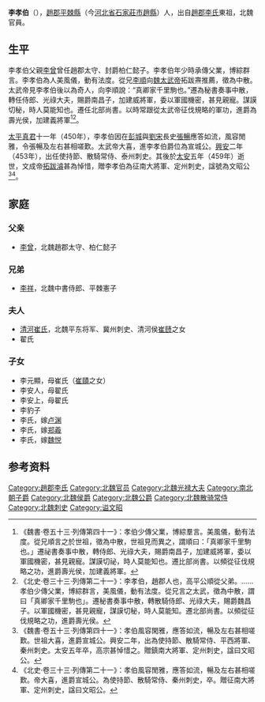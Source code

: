 {{About|北魏泰州刺史李孝伯|光緒三年丁丑科進士李孝伯|李徵庸}}

'''李孝伯'''（{{bd|？||？| |}}），[[趙郡|趙郡]][[平棘縣|平棘縣]]（今[[河北省|河北省]][[石家莊市|石家莊市]][[趙縣|趙縣]]）人，出自[[趙郡李氏|趙郡李氏]]東祖，北魏官員。

==生平==
李孝伯父親[[李曾|李曾]]曾任趙郡太守、封爵柏仁懿子。李孝伯年少時承傳父業，博綜群言。李孝伯為人美風儀，動有法度。從兄[[李順|李順]]向[[魏太武帝|魏太武帝]]拓跋燾推薦，徵為中散。太武帝見李孝伯後以為奇人，向李順說：“真卿家千里駒也。”遷為秘書奏事中散，轉任侍郎、光祿大夫，賜爵南昌子，加建威將軍，委以軍國機密，甚見親寵。謀謨切秘，時人莫能知也。遷任北部尚書。以時常跟從太武帝征伐規略的軍功，進爵為壽光侯，加建義將軍<ref>《魏書·卷五十三·列傳第四十一》：孝伯少傳父業，博綜羣言。美風儀，動有法度。從兄順言之於世祖，徵為中散，世祖見而異之，謂順曰：「真卿家千里駒也。」遷祕書奏事中散，轉侍郎、光祿大夫，賜爵南昌子，加建威將軍，委以軍國機密，甚見親寵。謀謨切祕，時人莫能知也。遷比部尚書。以頻從征伐規略之功，進爵壽光侯，加建義將軍。</ref><ref>《北史·卷三十三·列傳第二十一》：李孝伯，趙郡人也，高平公順從父弟。……孝伯少傳父業，博綜群言，美風儀，動有法度。從兄言之太武，徵為中散，謂曰「真卿家千里駒也」。遷秘書奏事中散，轉散騎侍郎、光祿大夫，賜爵魏昌子。以軍國機密，甚見親寵，謀謨切秘，時人莫能知。遷北部尚書。以頻從征伐規略之功，進爵壽光侯。</ref>。

[[太平真君|太平真君]]十一年（450年），李孝伯因在[[彭城|彭城]]與[[劉宋|劉宋]]長史[[張暢|張暢]]應答如流，風容閒雅，令張暢及左右甚相嗟歎。太武帝大喜，進李孝伯爵位為宣城公。[[興安_(北魏)|興安]]二年（453年），出任使持節、散騎常侍、泰州刺史。其後於[[太安_(北魏)|太安]]五年（459年）逝世，文成帝[[拓跋濬|拓跋濬]]甚為悼惜，贈李孝伯為征南大將軍、定州刺史，諡號為文昭公<ref>《魏書·卷五十三·列傳第四十一》：孝伯風容閑雅，應答如流，暢及左右甚相嗟歎。世祖大喜，進爵宣城公。興安二年，出為使持節、散騎常侍、平西將軍、秦州刺史。太安五年卒，高宗甚悼惜之。贈鎮南大將軍、定州刺史，諡曰文昭公。</ref><ref>《北史·卷三十三·列傳第二十一》：孝伯風容閒雅，應答如流，暢及左右甚相嗟歎。帝大喜，進爵宣城公。為使持節、散騎常侍、秦州刺史，卒。贈征南大將軍、定州刺史，諡曰文昭公。</ref>。

==家庭==
===父亲===
*[[李曾|李曾]]，北魏趙郡太守、柏仁懿子

===兄弟===
*[[李祥_(北魏)|李祥]]，北魏中書侍郎、平棘憲子

===夫人===
*[[清河崔氏|清河崔氏]]，北魏平东将军、冀州刺史、清河侯[[崔赜|崔赜]]之女
*翟氏

===子女===
*李元顯，母崔氏（[[崔賾|崔賾]]之女）
*李安人，母翟氏
*李安上，母翟氏
*李豹子
*李氏，嫁[[卢渊|卢渊]]
*李氏，嫁[[郑羲|郑羲]]
*李氏，嫁[[魏悦|魏悦]]

==参考资料==
{{reflist|2}}

{{Authority control}}

{{DEFAULTSORT:}}
[[Category:趙郡李氏|Category:趙郡李氏]]
[[Category:北魏官员|Category:北魏官员]]
[[Category:北魏光禄大夫|Category:北魏光禄大夫]]
[[Category:南北朝子爵|Category:南北朝子爵]]
[[Category:北魏侯爵|Category:北魏侯爵]]
[[Category:北魏公爵|Category:北魏公爵]]
[[Category:北魏散骑常侍|Category:北魏散骑常侍]]
[[Category:北魏刺史|Category:北魏刺史]]
[[Category:谥文昭|Category:谥文昭]]